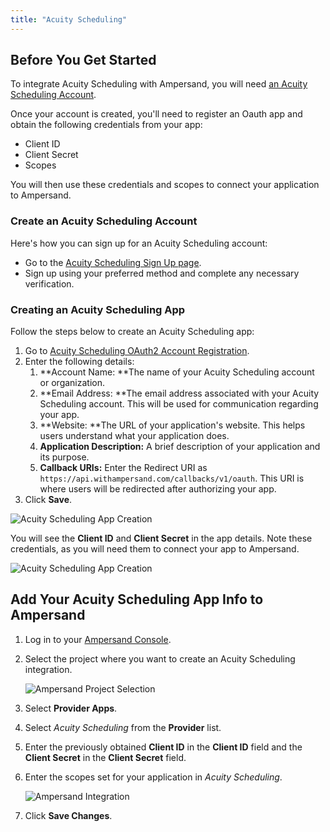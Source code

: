 ```yaml
---
title: "Acuity Scheduling"
---
```

## Before You Get Started

To integrate Acuity Scheduling with Ampersand, you will need [an Acuity Scheduling Account](https://acuityscheduling.com/).

Once your account is created, you'll need to register an Oauth app and obtain the following credentials from your app:

- Client ID
- Client Secret
- Scopes

You will then use these credentials and scopes to connect your application to Ampersand.

### Create an Acuity Scheduling Account

Here's how you can sign up for an Acuity Scheduling account:

- Go to the [Acuity Scheduling Sign Up page](https://login.squarespace.com/api/1/login/oauth/provider/authorize?client_id=aHW16IlRwTPNctfSvoofuCarXfdJDvJK&state=U2dzVitmZFBhVjd0aGJpekJHcFdkU0JoTHY4bnk5U3dGTHRNN3c2MlVidz06eyJ1IjowLCJ4IjoxNzIyNTA5MjA2LCJuIjoiZTZlYmVkZTcifQ%3D%3D&redirect_uri=https%3A%2F%2Fsecure.acuityscheduling.com%2Foauth2%2Fsquarespace-trial%2Fcallback&access_type=offline&action=form&type=professional&freeTrial=1&lite=1&btn=nav&action=form&type=professional&freeTrial=1&lite=1&btn=nav&overrideLocale=en-US&device_id=d000e6d3-e4b3-4e9a-b8f5-5136c400de1e&analytics_id=d000e6d3-e4b3-4e9a-b8f5-5136c400de1e&entry_point=acuity#/signup).
- Sign up using your preferred method and complete any necessary verification.

### Creating an Acuity Scheduling App

Follow the steps below to create an Acuity Scheduling app:

1. Go to [Acuity Scheduling OAuth2 Account Registration](https://acuityscheduling.com/developers).
2. Enter the following details:
   1. **Account Name: **The name of your Acuity Scheduling account or organization.
   2. **Email Address: **The email address associated with your Acuity Scheduling account. This will be used for communication regarding your app.
   3. **Website: **The URL of your application's website. This helps users understand what your application does.
   4. **Application Description:** A brief description of your application and its purpose. 
   5. **Callback URIs:** Enter the Redirect URI as `https://api.withampersand.com/callbacks/v1/oauth`. This URI is where users will be redirected after authorizing your app.
3. Click **Save**.

![Acuity Scheduling App Creation](https://files.readme.io/284e851-acuity1.gif)

You will see the **Client ID** and **Client Secret** in the app details. Note these credentials, as you will need them to connect your app to Ampersand.

![Acuity Scheduling App Creation](https://files.readme.io/bfdd528-acuity2.jpeg)

## Add Your Acuity Scheduling App Info to Ampersand

1. Log in to your [Ampersand Console](https://console.withampersand.com).

2. Select the project where you want to create an Acuity Scheduling integration.

   ![Ampersand Project Selection](https://files.readme.io/dd47b7a-Ampersand.png)

3. Select **Provider Apps**.

4. Select _Acuity Scheduling_ from the **Provider** list.

5. Enter the previously obtained **Client ID** in the **Client ID** field and the **Client Secret** in the **Client Secret** field.

6. Enter the scopes set for your application in _Acuity Scheduling_.

   ![Ampersand Integration](https://files.readme.io/f4bc1a4-acuity3.gif)

7. Click **Save Changes**.

